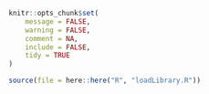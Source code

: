 
<style>
    body .main-container {
        max-width: 90%;
    }
</style>



<!-- ```{r global_options, include=FALSE} -->
<!-- knitr::opts_chunk$set(fig.width = 12, fig.height = 8, fig.path = 'Figs/', echo = FALSE, warning = FALSE, message = FALSE, error = FALSE, eval = TRUE, tidy = TRUE, comment = NA, cache = TRUE) -->
<!-- ``` -->





```r
knitr::opts_chunk$set(
	message = FALSE,
	warning = FALSE,
	comment = NA,
	include = FALSE,
	tidy = TRUE
)
```


```r
source(file = here::here("R", "loadLibrary.R"))
```


